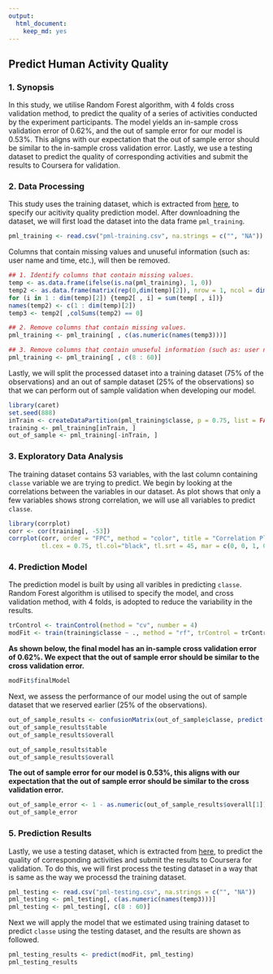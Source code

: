 ```yaml
---
output:
  html_document:
    keep_md: yes
---
```


## Predict Human Activity Quality

### 1. Synopsis
In this study, we utilise Random Forest algorithm, with 4 folds cross validation method, to predict the quality of a series of activities conducted by the experiment participants. The model yields an in-sample cross validation error of 0.62%, and the out of sample error for our model is 0.53%. This aligns with our expectation that the out of sample error should be similar to the in-sample cross validation error. Lastly, we use a testing dataset to predict the quality of corresponding activities and submit the results to Coursera for validation.

### 2. Data Processing
This study uses the training dataset, which is extracted from [here](https://d396qusza40orc.cloudfront.net/predmachlearn/pml-training.csv), to specify our acitivity quality prediction model. After downloadning the dataset, we will first load the dataset into the data frame `pml_training`.
```r
pml_training <- read.csv("pml-training.csv", na.strings = c("", "NA"))
```

Columns that contain missing values and unuseful information (such as: user name and time, etc.), will then be removed.
```r
## 1. Identify columns that contain missing values.
temp <- as.data.frame(ifelse(is.na(pml_training), 1, 0))
temp2 <- as.data.frame(matrix(rep(0,dim(temp)[2]), nrow = 1, ncol = dim(temp)[2]))
for (i in 1 : dim(temp)[2]) {temp2[ , i] = sum(temp[ , i])}
names(temp2) <- c(1 : dim(temp)[2])
temp3 <- temp2[ ,colSums(temp2) == 0]

## 2. Remove columns that contain missing values.
pml_training <- pml_training[ , c(as.numeric(names(temp3)))]

## 3. Remove columns that contain unuseful information (such as: user name and time, etc.).
pml_training <- pml_training[ , c(8 : 60)]
```

Lastly, we will split the processed dataset into a training dataset (75% of the observations) and an out of sample dataset (25% of the observations) so that we can perform out of sample validation when developing our model.
```r
library(caret)
set.seed(888)
inTrain <- createDataPartition(pml_training$classe, p = 0.75, list = FALSE)
training <- pml_training[inTrain, ]
out_of_sample <- pml_training[-inTrain, ]
```

### 3. Exploratory Data Analysis
The training dataset contains 53 variables, with the last column containing `classe` variable we are trying to predict. We begin by looking at the correlations between the variables in our dataset. As plot shows that only a few variables shows strong correlation, we will use all variables to predict `classe`.
```r
library(corrplot)
corr <- cor(training[, -53])
corrplot(corr, order = "FPC", method = "color", title = "Correlation Plot", type = "lower",
         tl.cex = 0.75, tl.col="black", tl.srt = 45, mar = c(0, 0, 1, 0))
```

### 4. Prediction Model
The prediction model is built by using all varibles in predicting `classe`. Random Forest algorithm is utilised to specify the model, and cross validation method, with 4 folds, is adopted to reduce the variability in the results.
```r
trControl <- trainControl(method = "cv", number = 4)
modFit <- train(training$classe ~ ., method = "rf", trControl = trControl, prox = TRUE, data = training)
```

**As shown below, the final model has an in-sample cross validation error of 0.62%. We expect that the out of sample error should be similar to the cross validation error.**
```r
modFit$finalModel
```

Next, we assess the performance of our model using the out of sample dataset that we reserved earlier (25% of the observations).
```r
out_of_sample_results <- confusionMatrix(out_of_sample$classe, predict(modFit, out_of_sample))
out_of_sample_results$table
out_of_sample_results$overall
```
```r
out_of_sample_results$table
out_of_sample_results$overall
```

**The out of sample error for our model is 0.53%, this aligns with our expectation that the out of sample error should be similar to the cross validation error.**
```r
out_of_sample_error <- 1 - as.numeric(out_of_sample_results$overall[1])
out_of_sample_error
```

### 5. Prediction Results
Lastly, we use a testing dataset, which is extracted from [here](https://d396qusza40orc.cloudfront.net/predmachlearn/pml-testing.csv), to predict the quality of corresponding activities and submit the results to Coursera for validation. To do this, we will first process the testing dataset in a way that is same as the way we processd the training dataset.
```r
pml_testing <- read.csv("pml-testing.csv", na.strings = c("", "NA"))
pml_testing <- pml_testing[, c(as.numeric(names(temp3)))]
pml_testing <- pml_testing[, c(8 : 60)]
```

Next we will apply the model that we estimated using training dataset to predict `classe` using the testing dataset, and the results are shown as followed.
```r
pml_testing_results <- predict(modFit, pml_testing)
pml_testing_results
```